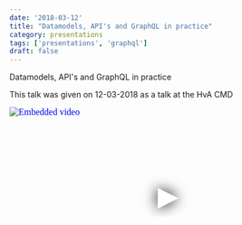 ```yaml
---
date: '2018-03-12'
title: "Datamodels, API's and GraphQL in practice"
category: presentations
tags: ['presentations', 'graphql']
draft: false
---
```


Datamodels, API's and GraphQL in practice

This talk was given on 12-03-2018 as a talk at the HvA CMD

<iframe
  width="560"
  height="315"
  src="https://www.youtube.com/embed/LUYr-aL8ub4"
  srcdoc="<style>*{padding:0;margin:0;overflow:hidden}html,body{height:100%}img,span{position:absolute;width:100%;top:0;bottom:0;margin:auto}span{height:1.5em;text-align:center;font:48px/1.5 sans-serif;color:white;text-shadow:0 0 0.5em black}</style><a href=https://www.youtube.com/embed/LUYr-aL8ub4?autoplay=1><img src=https://img.youtube.com/vi/LUYr-aL8ub4/hqdefault.jpg alt='Embedded video'><span>▶</span></a>"
  frameborder="0"
  allow="accelerometer; autoplay; encrypted-media; gyroscope; picture-in-picture"
  allowfullscreen
  title="Embedded video"
></iframe>
